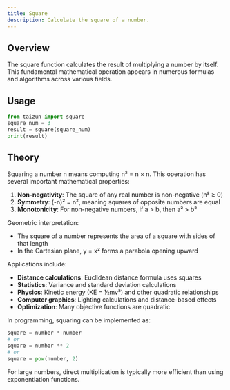 ```yaml
---
title: Square
description: Calculate the square of a number.
---
```


## Overview

The square function calculates the result of multiplying a number by itself. This fundamental mathematical operation appears in numerous formulas and algorithms across various fields.

## Usage

```python
from taizun import square
square_num = 3
result = square(square_num)
print(result)
```

## Theory

Squaring a number n means computing n² = n × n. This operation has several important mathematical properties:

1. **Non-negativity**: The square of any real number is non-negative (n² ≥ 0)
2. **Symmetry**: (-n)² = n², meaning squares of opposite numbers are equal
3. **Monotonicity**: For non-negative numbers, if a > b, then a² > b²

Geometric interpretation:
- The square of a number represents the area of a square with sides of that length
- In the Cartesian plane, y = x² forms a parabola opening upward

Applications include:
- **Distance calculations**: Euclidean distance formula uses squares
- **Statistics**: Variance and standard deviation calculations
- **Physics**: Kinetic energy (KE = ½mv²) and other quadratic relationships
- **Computer graphics**: Lighting calculations and distance-based effects
- **Optimization**: Many objective functions are quadratic

In programming, squaring can be implemented as:
```python
square = number * number
# or
square = number ** 2
# or
square = pow(number, 2)
```

For large numbers, direct multiplication is typically more efficient than using exponentiation functions.